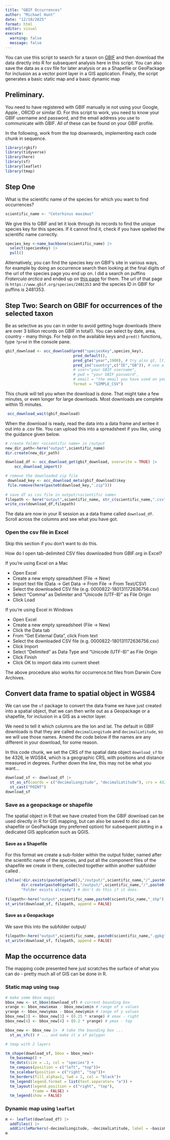 ```yaml
---
title: "GBIF Occurrences"
author: "Michael Hunt"
date: "12/10/2025"
format: html
editor: visual
execute: 
  warning: false
  message: false
---
```


You can use this script to search for a taxon on [GBIF](https://www.gbif.org) and then download the data directly into R for subsequent analysis here in this script. You can also save the data as a csv file for later analysis or as a Shapefile or GeoPackage for inclusion as a vector point layer in a GIS application. Finally, the script generates a basic static map and a basic dynamic map

## Preliminary.

You need to have registered with GBIF manually ie not using your Google, Apple , ORCID or similar ID. For this script to work, you need to know your GBIF username and password, and the email address you use to communicate with GBIF. All of these can be found on your GBIF profile.

In the following, work from the top downwards, implementing each code chunk in sequence.

```r
library(rgbif)
library(tidyverse)
library(here)
library(sf)
library(leaflet)
library(tmap)
```

## Step One

What is the scientific name of the species for which you want to find occurrences?

```r
scientific_name <- "Cetorhinus maximus"
```

We give this to GBIF and let it look through its records to find the unique species key for this species. If it cannot find it, check if you have spelled the scientific name correctly.

```r
species_key <-name_backbone(scientific_name) |>
  select(speciesKey) |>
  pull()
```

Alternatively, you can find the species key on GBIF's site in various ways, for example by doing an occurrence search then looking at the final digits of the url of the species page you end up on. I did a search on puffins *Fratercula arctica* and ended up on [this page](https://www.gbif.org/species/2481353) for them. The url of that page is `https://www.gbif.org/species/2481353` and the species ID in GBIF for puffins is 2481353.

## Step Two: Search on GBIF for occurrences of the selected taxon

Be as selective as you can in order to avoid getting huge downloads (there are over 3 billion records on GBIF in total!). You can select by date, area, country - many things. For help on the available keys and `pred()` functions, type `?pred` in the console pane.

```r
gbif_download <- occ_download(pred("speciesKey",species_key),
                              pred_default(),
                              pred_gte("year",1900), # try also gt, lt, lte etc
                              pred_in("country",c("IE","GB")), # use a two letter country ID or combination of IDs
                              # user="your GBIF username",
                              # pwd = "your GBIF password",
                              # email = "the email you have used on your GBIF profile",
                              format = "SIMPLE_CSV")
```

This chunk will tell you when the download is done. That might take a few minutes, or even longer for large downloads. Most downloads are complete within 15 minutes.

```r
 occ_download_wait(gbif_download)
```

When the download is ready, read the data into a data frame and writee it out into a .csv file. You can upload this into a spreadsheet if you like, using the guidance given below.

```r
# create folder <scientific name> in /output
new_dir_path<-here("output",scientific_name)
dir.create(new_dir_path)

download_df <- occ_download_get(gbif_download, overwrite = TRUE) |>
    occ_download_import()

# remove the downloaded zip file
 download_key <- occ_download_meta(gbif_download)$key
 file.remove(here(paste0(download_key,".zip")))
 
# save df as csv file in output/<scientific name>
filepath <- here("output",scientific_name, str_c(scientific_name,".csv"))
write_csv(download_df,filepath)
```

The data are now in your R session as a data frame called `download_df`. Scroll across the columns and see what you have got.

### Open the csv file in Excel

Skip this section if you don't want to do this.

How do I open tab-delimited CSV files downloaded from GBIF.org in Excel?

If you're using Excel on a Mac

-   Open Excel
-   Create a new empty spreadsheet (File → New)
-   Import text file (Data → Get Data → From File → From Text/CSV)
-   Select the downloaded CSV file (e.g. 0000822-180131172636756.csv)
-   Select "Comma" as Delimiter and "Unicode (UTF-8)" as File Origin
-   Click Load

If you're using Excel in Windows

-   Open Excel
-   Create a new empty spreadsheet (File → New)
-   Click the Data tab
-   From "Get External Data", click From text
-   Select the downloaded CSV file (e.g. 0000822-180131172636756.csv)
-   Click Import
-   Select "Delimited" as Data Type and "Unicode (UTF-8)" as File Origin
-   Click Finish
-   Click OK to import data into current sheet

The above procedure also works for occurrence.txt files from Darwin Core Archives.

## Convert data frame to spatial object in WGS84

We can use the `sf` package to convert the data frame we have just created into a spatial object, that we can then write out as a Geopackage or a shapefile, for inclusion in a GIS as a vector layer.

We need to tell it which columns are the lon and lat. The default in GBIF downloads is that they are called `decimalLongitude` and `decimalLatitude`, so we will use those names. Amend the code below if the names are any different in your download, for some reason.

In this code chunk, we set the CRS of the spatial data object `download_sf` to be 4326, ie WGS84, which is a geographic CRS, with positions and distance measured in degrees. Further down the line, this may not be what you want...

```r
download_sf <- download_df |>
  st_as_sf(coords = c("decimalLongitude", "decimalLatitude"), crs = 4326) |>
  st_cast("POINT")
download_sf
```

### Save as a geopackage or shapefile

The spatial object in R that we have created from the GBIF download can be used directly in R for GIS mapping, but can also be saved to disc as a shapefile or GeoPackage (my preferred option) for subsequent plotting in a dedicated GIS application such as QGIS.

#### Save as a Shapefile

For this format we create a sub-folder within the output folder, named after the scientific name of the species, and put all the component files of the shapefile we create in there, collected together within another subfolder called <scientific_name_shp>.

```r
ifelse(!dir.exists(paste0(getwd(),"/output/",scientific_name,"/",paste0(scientific_name,"_shp"))),
       dir.create(paste0(getwd(),"/output/",scientific_name,"/",paste0(scientific_name,"_shp"))), # create a new sub folder if one didn't exist already
       "Folder exists already") # don't do this if it does.
       
filepath<-here("output",scientific_name,paste0(scientific_name,"_shp"),paste0(scientific_name,".shp")) 
st_write(download_sf, filepath, append = FALSE)
```

#### Save as a Geopackage

We save this into the subfolder output/<scientific name>
```r
filepath<-here("output",scientific_name, paste0(scientific_name,".gpkg"))
st_write(download_sf, filepath, append = FALSE)
```

## Map the occurrence data

The mapping code presented here just scratches the surface of what you can do - pretty much all of GIS can be done in R.

### Static map using `tmap`
```r
# make some bbox magic
bbox_new <- st_bbox(download_sf) # current bounding box
xrange <- bbox_new$xmax - bbox_new$xmin # range of x values
yrange <- bbox_new$ymax - bbox_new$ymin # range of y values
bbox_new[3] <- bbox_new[3] + (0.25 * xrange) # xmax - right
bbox_new[4] <- bbox_new[4] + (0.2 * yrange) # ymax - top

bbox_new <- bbox_new |>  # take the bounding box ...
  st_as_sfc() # ... and make it a sf polygon

# tmap with 2 layers

tm_shape(download_sf, bbox = bbox_new)+
  tm_basemap() +
  tm_dots(size = .1, col = "species") +
  tm_compass(position = c("left", "top"))+
  tm_scalebar(position = c("right", "top"))+ 
  tm_borders(fill_alpha=1, lwd = 1, col = "black")+
  tm_legend(legend.format = list(text.separator= "a")) +
  tm_layout(legend.position = c("right", "top"),
            frame = FALSE) +
  tm_legend(show = FALSE)
```

### Dynamic map using `leaflet`
```r
m <- leaflet(download_df) |>
  addTiles() |>
  addCircleMarkers(~decimalLongitude, ~decimalLatitude, label = ~basisOfRecord)
m
```

